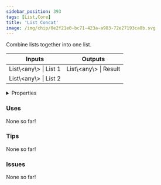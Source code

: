 ```yaml
---
sidebar_position: 393
tags: [List,Core]
title: 'List Concat'
image: /img/chip/0e2f21e0-bc71-423a-a983-72e27193ca8b.svg
---
```


Combine lists together into one list.



<IChip uuid="0e2f21e0-bc71-423a-a983-72e27193ca8b"/>

<table><thead><tr><th>Inputs</th><th>Outputs</th></tr></thead><tbody><tr><td>List\&lt;any\&gt; | List 1</td><td>List\&lt;any\&gt; | Result</td></tr><tr><td>List\&lt;any\&gt; | List 2</td><td /></tr></tbody></table>

<details>
  <summary>Properties</summary>
  <div>
    <div>
    <table>
      <tbody>
        <tr>
          <td>Is beta required?</td>
          <td>No</td>
        </tr>
        <tr>
          <td>Is chip a trolling risk?</td>
          <td>No</td>
        </tr>
        <tr>
          <td>Is chip a role assignment risk?</td>
          <td>No</td>
        </tr>
        <tr>
          <td>Chip UUID</td>
          <td>0e2f21e0-bc71-423a-a983-72e27193ca8b</td>
        </tr>
        <tr>
          <td>Room availability</td>
          <td>Available everywhere</td>
        </tr>
      </tbody>
    </table>
    </div>
  </div>
</details>

### Uses

None so far!

### Tips

None so far!

### Issues

None so far!